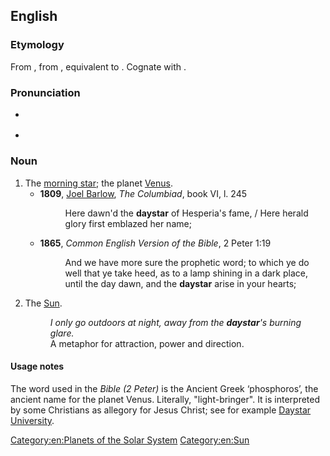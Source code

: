 ==English==

===Etymology===
From {{inh|en|enm|daysterre}}, from {{inh|en|ang|dæġsteorra}}, equivalent to {{compound|en|day|star}}. Cognate with {{cog|sco|daystern|t=morningstar; daystar}}.

===Pronunciation===
* {{a|UK}} {{IPA|en|/ˈdeɪstɑː/}}
* {{a|US}} {{IPA|en|/ˈdeɪstɑɹ/}}

===Noun===
{{en-noun}}

# The [[morning star]]; the planet [[Venus]].
#* '''1809''', [[w:Joel Barlow|Joel Barlow]], ''The Columbiad'', book VI, l. 245
#*: Here dawn'd the '''daystar''' of Hesperia's fame, / Here herald glory first emblazed her name; <!--'Hesperus' is the evening star, hence not the sun-->
#* '''1865''', ''Common English Version of the Bible'', 2 Peter 1:19
#*: And we have more sure the prophetic word; to which ye do well that ye take heed, as to a lamp shining in a dark place, until the day dawn, and the '''daystar''' arise in your hearts; <!--other translations have "Morning Star", so it seems this is the intended usage-->
# {{lb|en|poetic}} The [[Sun]].
#: ''I only go outdoors at night, away from the '''daystar''''s burning glare.'' 
#: A metaphor for attraction, power and direction.

====Usage notes====
The word used in the ''Bible (2 Peter)'' is the Ancient Greek {{l|grc|φωσφόρος}} ‘phosphoros’, the ancient name for the planet Venus. Literally, "light-bringer". It is interpreted by some Christians as allegory for Jesus Christ; see for example [[w:Daystar University|Daystar University]].

[[Category:en:Planets of the Solar System]]
[[Category:en:Sun]]
